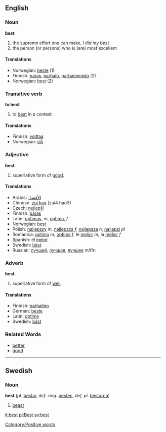 ==English==

===Noun===
'''best'''
#the supreme effort one can make, ''I did my best''  
#the person (or persons) who is (are) most excellent 

====Translations====
*Norwegian: [[beste]] (1)
*Finnish: [[paras]], [[parhain]], [[parhaimmisto]] (2)
*Norwegian: [[best]] (2)

===Transitive verb===
'''to best'''
# to [[beat]] in a contest

====Translations====
*Finnish: [[voittaa]]
*Norwegian: [[slå]]

===Adjective===
'''best'''
# superlative form of [[good]].

====Translations====
*Arabic: [[الأفضل]]
*Chinese: [[zui hao]] (zui4 hao3)
*Czech: [[nejlepší]]
*Finnish: [[paras]]
*Latin: [[optimus]], ''m'', [[optima]], ''f''
*Norwegian: [[best]]
*Polish: [[najlepszy ]] ''m'', [[najlepsza ]] ''f'', [[najlepsze ]] ''n'', [[najlepsi ]] ''pl''
*Romanica: [[optimo]] ''m'', [[optima]] ''f'', le [[melior]] ''m'', la [[melior]] ''f''
*Spanish: el [[mejor]]
*Swedish: [[bäst]]
*Russian: [[лучший]], [[лучшая]], [[лучшее]] m/f/n

===Adverb===
'''best'''
# superlative form of [[well]].

====Translations====
*Finnish: [[parhaiten]]
*German: [[beste]]
*Latin: [[optime]]
*Swedish: [[bäst]]

===Related Words===
*[[better]]
*[[good]]

----

==Swedish==
===Noun===
'''best''' (''pl.'' [[bestar]], ''def. sing.'' [[besten]], ''def. pl.'' [[bestarna]])

# [[beast]]

[[it:best]]
[[pl:Best]]
[[sv:best]]
[[Category:Positive words]]